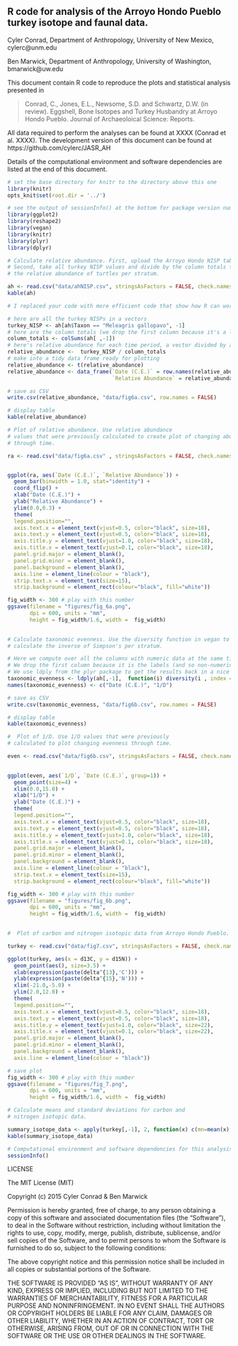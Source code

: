 
## R code for analysis of the Arroyo Hondo Pueblo turkey isotope and faunal data.
 
Cyler Conrad, Department of Anthropology, University of New Mexico, cylerc@unm.edu

Ben Marwick, Department of Anthropology, University of Washington, bmarwick@uw.edu

This document contain R code to reproduce the plots and statistical analysis presented in 

> Conrad, C., Jones, E.L., Newsome, S.D. and Schwartz, D.W. (in review).  Eggshell, Bone Isotopes and Turkey Husbandry at Arroyo Hondo Pueblo.  Journal of Archaeoloical Science: Reports.

All data required to perform the analyses can be found at XXXX (Conrad et al. XXXX). The development version of this document can be found at https://github.com/cylerc/JASR_AH

Details of the computational environment and software dependencies are listed at the end of this document. 
 
```r
# set the base directory for knitr to the directory above this one
library(knitr)
opts_knit$set(root.dir = '../')
```

```r
# see the output of sessionInfo() at the bottom for package version numbers
library(ggplot2) 
library(reshape2)
library(vegan)
library(knitr)
library(plyr)
library(dplyr)
```

```r
# Calculate relative abundance. First, upload the Arroyo Hondo NISP table.
# Second, take all turkey NISP values and divide by the column totals to calculate
# the relative abundance of turtles per stratum. 

ah <- read.csv("data/ahNISP.csv", stringsAsFactors = FALSE, check.names = FALSE)
kable(ah)

# I replaced your code with more efficient code that show how R can work on vectors. The key idea is 'don't repeat yourself'. If you have the same line of code repeating with minor changes then you are not using the expressive power of R to save time!

# here are all the turkey NISPs in a vectors
turkey_NISP <- ah[ah$Taxon == "Meleagris gallopavo", -1]
# here are the column totals (we drop the first column because it's a label)
column_totals <- colSums(ah[ ,-1])
# here's relative abundance for each time period, a vector divided by another vector, this is the magic of R!
relative_abundance <-  turkey_NISP / column_totals
# make into a tidy data frame ready for plotting
relative_abundance <- t(relative_abundance)
relative_abundance <- data_frame(`Date (C.E.)` = row.names(relative_abundance), 
                                 `Relative Abundance` = relative_abundance[,1])

# save as CSV 
write.csv(relative_abundance, "data/fig6a.csv", row.names = FALSE)

# display table
kable(relative_abundance)
```

```r
# Plot of relative abundance. Use relative abundance
# values that were previously calculated to create plot of changing abundance 
# through time. 

ra <- read.csv("data/fig6a.csv" , stringsAsFactors = FALSE, check.names = FALSE)


ggplot(ra, aes(`Date (C.E.)`, `Relative Abundance`)) +
  geom_bar(binwidth = 1.0, stat="identity") +
  coord_flip() +
  xlab("Date (C.E.)") +
  ylab("Relative Abundance") +
  ylim(0.0,0.3) +
  theme(
  legend.position="",
  axis.text.x = element_text(vjust=0.5, color="black", size=18),
  axis.text.y = element_text(vjust=0.5, color="black", size=18), 
  axis.title.y = element_text(vjust=1.0, color="black", size=18),
  axis.title.x = element_text(vjust=0.1, color="black", size=18),
  panel.grid.major = element_blank(),
  panel.grid.minor = element_blank(),
  panel.background = element_blank(), 
  axis.line = element_line(colour = "black"),
  strip.text.x = element_text(size=15),
  strip.background = element_rect(colour="black", fill="white"))

fig_width <- 300 # play with this number
ggsave(filename = "figures/fig_6a.png",
       dpi = 600, units = "mm",
       height = fig_width/1.6, width =  fig_width)
  
```

```r
# Calculate taxonomic evenness. Use the diversity function in vegan to 
# calculate the inverse of Simpson's per stratum. 

# Here we compute over all the columns with numeric data at the same time
# We drop the first column because it is the labels (and so non-numeric)
# We use ldply from the plyr package to get the results back in a nice data frame
taxonomic_evenness <- ldply(ah[,-1],  function(i) diversity(i , index = "invsimpson"))
names(taxonomic_evenness) <- c("Date (C.E.)", "1/D")

# save as CSV 
write.csv(taxonomic_evenness, "data/fig6b.csv", row.names = FALSE)

# display table
kable(taxonomic_evenness)
```

```r
#  Plot of 1/D. Use 1/D values that were previously 
# calculated to plot changing evenness through time.

even <- read.csv("data/fig6b.csv", stringsAsFactors = FALSE, check.names = FALSE)

 
ggplot(even, aes(`1/D`, `Date (C.E.)`, group=1)) +
  geom_point(size=4) +
  xlim(0.0,15.0) +
  xlab("1/D") +
  ylab("Date (C.E.)") +
  theme(
  legend.position="",
  axis.text.x = element_text(vjust=0.5, color="black", size=18),
  axis.text.y = element_text(vjust=0.5, color="black", size=18), 
  axis.title.y = element_text(vjust=1.0, color="black", size=18),
  axis.title.x = element_text(vjust=0.1, color="black", size=18),
  panel.grid.major = element_blank(),
  panel.grid.minor = element_blank(), 
  panel.background = element_blank(), 
  axis.line = element_line(colour = "black"),
  strip.text.x = element_text(size=15),
  strip.background = element_rect(colour="black", fill="white"))

fig_width <- 300 # play with this number
ggsave(filename = "figures/fig_6b.png",
       dpi = 600, units = "mm",
       height = fig_width/1.6, width =  fig_width)
  
```

```r
#  Plot of carbon and nitrogen isotopic data from Arroyo Hondo Pueblo.

turkey <- read.csv("data/fig7.csv", stringsAsFactors = FALSE, check.names = FALSE)

ggplot(turkey, aes(x = d13C, y = d15N)) + 
  geom_point(aes(), size=3.5) + 
  xlab(expression(paste(delta^{13},'C'))) + 
  ylab(expression(paste(delta^{15},'N'))) + 
  xlim(-21.0,-5.0) +
  ylim(2.0,12.0) +
  theme(
  legend.position="",
  axis.text.x = element_text(vjust=0.5, color="black", size=18),
  axis.text.y = element_text(vjust=0.5, color="black", size=18), 
  axis.title.y = element_text(vjust=1.0, color="black", size=22),
  axis.title.x = element_text(vjust=0.1, color="black", size=22),
  panel.grid.major = element_blank(),
  panel.grid.minor = element_blank(), 
  panel.background = element_blank(), 
  axis.line = element_line(colour = "black"))

# save plot
fig_width <- 300 # play with this number
ggsave(filename = "figures/fig_7.png",
       dpi = 600, units = "mm",
       height = fig_width/1.6, width =  fig_width)
```

```r
# Calculate means and standard deviations for carbon and 
# nitrogen isotopic data. 

summary_isotope_data <- apply(turkey[,-1], 2, function(x) c(mn=mean(x), sd=sd(x)))
kable(summary_isotope_data)

```


```r
# Computational environment and software dependencies for this analysis
sessionInfo()
```

LICENSE
 
The MIT License (MIT)

Copyright (c) 2015 Cyler Conrad & Ben Marwick

Permission is hereby granted, free of charge, to any person obtaining a copy
of this software and associated documentation files (the "Software"), to deal
in the Software without restriction, including without limitation the rights
to use, copy, modify, merge, publish, distribute, sublicense, and/or sell
copies of the Software, and to permit persons to whom the Software is
furnished to do so, subject to the following conditions:

The above copyright notice and this permission notice shall be included in
all copies or substantial portions of the Software.

THE SOFTWARE IS PROVIDED "AS IS", WITHOUT WARRANTY OF ANY KIND, EXPRESS OR
IMPLIED, INCLUDING BUT NOT LIMITED TO THE WARRANTIES OF MERCHANTABILITY,
FITNESS FOR A PARTICULAR PURPOSE AND NONINFRINGEMENT. IN NO EVENT SHALL THE
AUTHORS OR COPYRIGHT HOLDERS BE LIABLE FOR ANY CLAIM, DAMAGES OR OTHER
LIABILITY, WHETHER IN AN ACTION OF CONTRACT, TORT OR OTHERWISE, ARISING FROM,
OUT OF OR IN CONNECTION WITH THE SOFTWARE OR THE USE OR OTHER DEALINGS IN
THE SOFTWARE.


